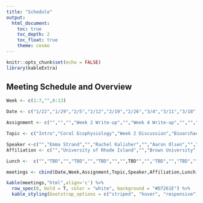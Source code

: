 ```yaml
---
title: "Schedule"
output:
  html_document:
    toc: true
    toc_depth: 2
    toc_float: true
    theme: cosmo
---
```

```r
knitr::opts_chunk$set(echo = FALSE)
library(kableExtra)
```

## Meeting Schedule and Overview

```r
Week <- c(1:7,"",8:13)

Date <- c("1/22","1/29","2/5","2/12","2/19","2/26","3/4","3/11","3/18","3/25","4/1","4/8","4/15","4/22")

Assignment <- c("","","","Week 2 Write-up","","Week 4 Write-up","","","Week 6 Write-up","","Week 8 Write-up","","Week 10 Write-up","In-Class Write-up")

Topic <- c("Intro","Coral Ecophysiology","Week 2 Discussion","Bioarchaeology","Week 4 Discussion","Evolution of Musculoskeletal Systems","Week 6 Discussion","Spring Break","","Week 8 Discussion","","Week 10 Discussion","","Week 12 Discussion")

Speaker <-c("","Emma Strand","","Rachel Kalisher","","Aaron Olsen","","","","","","","","")
Affiliation <- c("","University of Rhode Island","","Brown University","","Brown University","","","","","","","","")

Lunch <-  c("","TBD","","TBD","","TBD","","",TBD"","","TBD","","TBD","")

meetings <- cbind(Date,Week,Assignment,Topic,Speaker,Affiliation,Lunch)

kable(meetings,"html",align='c') %>%
  row_spec(8, bold = T, color = "white", background = "#D7261E") %>%
  kable_styling(bootstrap_options = c("striped", "hover", "responsive"))
```
